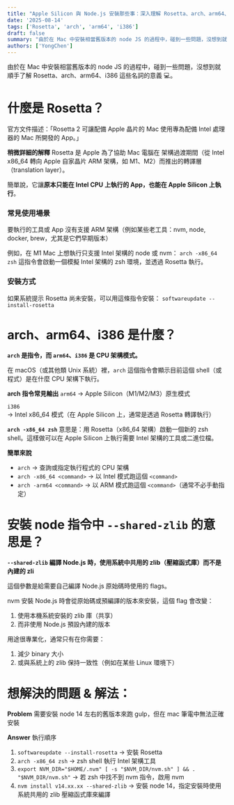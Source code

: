 ```yaml
---
title: "Apple Silicon 與 Node.js 安裝那些事：深入理解 Rosetta、arch、arm64、i386"
date: '2025-08-14'
tags: ['Rosetta', 'arch', 'arm64', 'i386']
draft: false
summary: "由於在 Mac 中安裝相當舊版本的 node JS 的過程中，碰到一些問題，沒想到就順手了解 Rosetta、arch、arm64、i386 這些名詞的意義 💻。"
authors: ['YongChen']
---
```


由於在 Mac 中安裝相當舊版本的 node JS 的過程中，碰到一些問題，沒想到就順手了解 Rosetta、arch、arm64、i386 這些名詞的意義 💻。

# 什麼是 Rosetta？
官方文件描述：「Rosetta 2 可讓配備 Apple 晶片的 Mac 使用專為配備 Intel 處理器的 Mac 所開發的 App。」

**稍微詳細的解釋**
Rosetta 是 Apple 為了協助 Mac 電腦在 架構過渡期間（從 Intel x86_64 轉向 Apple 自家晶片 ARM 架構，如 M1、M2）而推出的轉譯層（translation layer）。

簡單說，它讓**原本只能在 Intel CPU 上執行的 App，也能在 Apple Silicon 上執行**。

### 常見使用場景
要執行的工具或 App 沒有支援 ARM 架構（例如某些老工具：nvm, node, docker, brew，尤其是它們早期版本）

例如，在 M1 Mac 上想執行只支援 Intel 架構的 node 或 nvm：
`arch -x86_64 zsh`
這指令會啟動一個模擬 Intel 架構的 zsh 環境，並透過 Rosetta 執行。

### 安裝方式
如果系統提示 Rosetta 尚未安裝，可以用這條指令安裝：
`softwareupdate --install-rosetta`

# arch、arm64、i386 是什麼？
**`arch` 是指令，而 `arm64`、`i386` 是 CPU 架構模式。**

在 macOS（或其他類 Unix 系統）裡，`arch` 這個指令會顯示目前這個 shell（或程式）是在什麼 CPU 架構下執行。

**arch 指令常見輸出**
`arm64` → Apple Silicon（M1/M2/M3）原生模式

`i386` → Intel x86_64 模式（在 Apple Silicon 上，通常是透過 Rosetta 轉譯執行）



**`arch -x86_64 zsh`**
意思是：用 Rosetta（x86_64 架構）啟動一個新的 zsh shell。這樣做可以在 Apple Silicon 上執行需要 Intel 架構的工具或二進位檔。

**簡單來說**
- `arch` → 查詢或指定執行程式的 CPU 架構
- `arch -x86_64 <command>` → 以 Intel 模式跑這個 `<command>`
- `arch -arm64 <command>` → 以 ARM 模式跑這個 `<command>`（通常不必手動指定）

# 安裝 node 指令中 `--shared-zlib` 的意思是？
**`--shared-zlib` 編譯 Node.js 時，使用系統中共用的 zlib（壓縮函式庫）而不是內建的 zli**

這個參數是給需要自己編譯 Node.js 原始碼時使用的 flags。

nvm 安裝 Node.js 時會從原始碼或預編譯的版本來安裝，這個 flag 會改變：
1. 使用本機系統安裝的 zlib 庫（共享）
2. 而非使用 Node.js 預設內建的版本

用途很專業化，通常只有在你需要：

1. 減少 binary 大小
2. 或與系統上的 zlib 保持一致性（例如在某些 Linux 環境下）

# 想解決的問題 & 解法：
**Problem**
需要安裝 node 14 左右的舊版本來跑 gulp，但在 mac 筆電中無法正確安裝

**Answer**
執行順序
1. `softwareupdate --install-rosetta` → 安裝 Rosetta
2. `arch -x86_64 zsh` → zsh shell 執行 Intel 架構工具
3. `export NVM_DIR="$HOME/.nvm"
[ -s "$NVM_DIR/nvm.sh" ] && . "$NVM_DIR/nvm.sh"` → 若 zsh 中找不到 nvm 指令，啟用 nvm
4. `nvm install v14.xx.xx --shared-zlib` → 安裝 node 14，指定安裝時使用系統共用的 zlib 壓縮函式庫來編譯